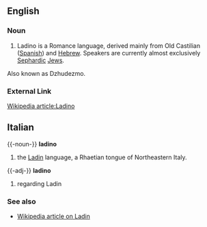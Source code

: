 ==English==
===Noun===
#Ladino is a Romance language, derived mainly from Old Castilian ([[Spanish]]) and [[Hebrew]]. Speakers are currently almost exclusively [[Sephardic]] [[Jew]]s.
Also known as Dzhudezmo.
===External Link===
[http://wikipedia.org/wiki/Ladino Wikipedia article:Ladino]

==Italian==
{{-noun-}}
'''ladino'''
#the [[Ladin]] language, a Rhaetian tongue of Northeastern Italy.

{{-adj-}}
'''ladino'''
#regarding Ladin

===See also===
*[[w:Ladin language|Wikipedia article on Ladin]]